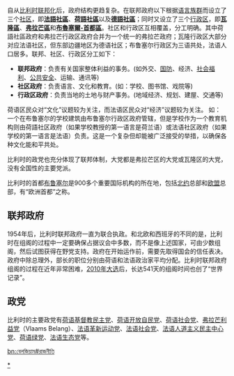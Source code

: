 {{unreferenced|time=2018-04-14T07:41:13+00:00}}
{{noteTA
|1=zh-hans:弗拉芒; zh-hant:法蘭德斯;
}}
{{比利時政治}}

自从[[比利时|比利时]][[联邦化|联邦化]]后，政府结构更趋复杂。在联邦政府以下根据[[语言|语言]][[族群|族群]]而设立了三个[[社区|社区]]，即'''[[比利時法語社群|法語社區]]'''、'''[[弗拉芒社群|荷語社區]]'''以及'''[[比利時德語社群|德語社區]]'''；同时又设立了三个[[行政区|行政区]]，即'''[[瓦隆大區|瓦隆區]]'''、'''[[弗拉芒大區|弗拉芒區]]'''和'''[[布魯塞爾首都大區|布魯塞爾-首都區]]'''。社区和行政区互相覆盖，分工明确。其中荷語社區政府和弗拉芒行政区政府合并为一个统一的弗拉芒政府；瓦隆行政区大部分对应法语社区，但东部边疆地区为德语社区；布鲁塞尔行政区为三语共处，法语人口居多。联邦、社区、行政区分工如下：

*'''联邦政府'''：负责有关国家整体利益的事务。(如外交、[[比利时军事|国防]]、经济、[[社会福利|社会福利]]、[[公共安全|公共安全]]、运输、通讯等)
*'''社区政府'''：负责语言、文化和教育。(如：学校、图书馆、戏院等)
*'''行政区政府'''：负责当地的土地与财产事务。(地域经济、规划、建屋、交通等)

荷语区民众对“文化”议题较为关注，而法语区民众对“经济”议题较为关注。
如：一个在布鲁塞尔的学校建筑由布鲁塞尔行政区政府管辖，但是学校作为一个教育机构则由荷語社区政府（如果学校教授的第一语言是荷兰语）或法语社区政府（如果学校的第一语言是法语）负责。这是一个复杂但却能被广泛接受的举措，以确保各种文化能和平共处。

比利时的政党也充分体现了联邦体制，大党都是弗拉芒区的大党或瓦隆区的大党，没有全国性的主要党派。

比利时的首都[[布鲁塞尔|布鲁塞尔]]是900多个重要国际机构的所在地，包括[[北约|北约]]总部和[[欧盟|欧盟]]总部，有“欧洲首都”之称。

== 联邦政府 ==
1954年后，比利时联邦政府一直为联合执政。和北欧和西班牙的不同的是，比利时在组阁的过程中一定要确保占据议会中多数，而不是像上述国家，可由少数组阁，然后试图获得在野党支持。政府在开始运作前，需要先取得国会的信任表决。政府中除总理外，部长的职位分别由荷语和法语政治家平均分配。比利时联邦政府组阁的过程在近年非常困难，[[2010-2011年比利時政府難產|2010年大选]]后，长达541天的组阁时间也创了“世界记录”。

== 政党 ==
比利时的主要政党有[[荷语基督教民主党|荷语基督教民主党]]、[[荷语开放自民党|荷语开放自民党]]、[[荷语社会党|荷语社会党]]、[[弗拉芒利益党|弗拉芒利益党]]（Vlaams Belang）、[[法语革新运动党|法语革新运动党]]、[[法语社会党|法语社会党]]、[[法语人道主义民主中心党|法语人道主义民主中心党]]、[[荷语绿党|荷语绿党]]、[[法语生态党|法语生态党]]等。


{{欧洲题目|政治}}
[[Category:比利时政治|*]]

[[bn:বেলজিয়াম#রাজনীতি|bn:বেলজিয়াম#রাজনীতি]]